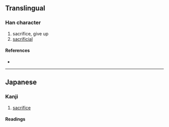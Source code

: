 {{character info/new}}
{{also|犧}}
==Translingual==
{{Han simplified forms|犧|犠|牺}}

===Han character===
{{Han char|rn=93|rad=牛|as=13|sn=17|four=|canj=HQTGI|ids=⿰牜義}}

# sacrifice, give up
# [[sacrificial]]

====References====
* {{Han ref|kx=0704.321|dkj=20190|dj=1117.170|hdz=31820.221|uh=72A0|ud=29344}}

----

==Japanese==
{{ja-kanji forms|犠|犧}}

===Kanji===
{{ja-kanji|grade=c|rs=牛13|kyu=犧}}

# [[sacrifice]]

====Readings====
{{ja-readings
|on=ぎ, き
|kun=いけにえ-
}}